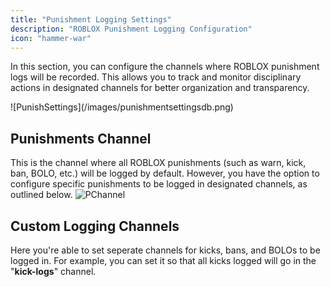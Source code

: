 ```yaml
---
title: "Punishment Logging Settings"
description: "ROBLOX Punishment Logging Configuration"
icon: "hammer-war"
---
```


In this section, you can configure the channels where ROBLOX punishment logs will be recorded. This allows you to track and monitor disciplinary actions in designated channels for better organization and transparency.

<Frame caption="Punishment Settings - ermbot.xyz">
  ![PunishSettings](/images/punishmentsettingsdb.png)
</Frame>

## Punishments Channel

This is the channel where all ROBLOX punishments (such as warn, kick, ban, BOLO, etc.) will be logged by default. However, you have the option to configure specific punishments to be logged in designated channels, as outlined below.
![PChannel](/images/punishmentschanneldb.png)

## Custom Logging Channels
Here you're able to set seperate channels for kicks, bans, and BOLOs to be logged in. For example, you can set it so that all kicks logged will go in the "**kick-logs**" channel.